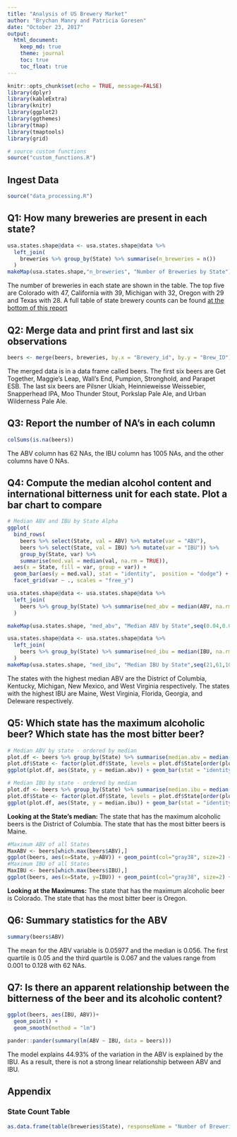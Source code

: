 ```yaml
---
title: "Analysis of US Brewery Market"
author: "Brychan Manry and Patricia Goresen"
date: "October 23, 2017"
output: 
  html_document:
    keep_md: true
    theme: journal
    toc: true
    toc_float: true
---
```


```r
knitr::opts_chunk$set(echo = TRUE, message=FALSE)
library(dplyr)
library(kableExtra)
library(knitr)
library(ggplot2)
library(ggthemes)
library(tmap)
library(tmaptools)
library(grid)

# source custom functions
source("custom_functions.R")
```

## Ingest Data
```r
source("data_processing.R")
```

## Q1: How many breweries are present in each state?

```r
usa.states.shape@data <- usa.states.shape@data %>%
  left_join(
    breweries %>% group_by(State) %>% summarise(n_breweries = n())
  )
makeMap(usa.states.shape,"n_breweries", "Number of Breweries by State")
```

The number of breweries in each state are shown in the table. The top five are Colorado with 47, California with 39, Michigan with 32, Oregon with 29 and Texas with 28. A full table of state brewery counts can be found [at the bottom of this report](#countTable)

## Q2: Merge data and print first and last six observations
```r
beers <- merge(beers, breweries, by.x = "Brewery_id", by.y = "Brew_ID")
```
The merged data is in a data frame called beers. The first six beers are Get Together, Maggie's Leap, Wall's End, Pumpion, Stronghold, and Parapet ESB. The last six beers are Pilsner Ukiah, Heinnieweisse Weissebier, Snapperhead IPA, Moo Thunder Stout, Porkslap Pale Ale, and Urban Wilderness Pale Ale.

## Q3: Report the number of NA's in each column
```r
colSums(is.na(beers))
```
The ABV column has 62 NAs, the IBU column has 1005 NAs, and the other columns have 0 NAs.

## Q4: Compute the median alcohol content and international bitterness unit for each state. Plot a bar chart to compare
```r
# Median ABV and IBU by State Alpha
ggplot(
  bind_rows(
    beers %>% select(State, val = ABV) %>% mutate(var = "ABV"),
    beers %>% select(State, val = IBU) %>% mutate(var = "IBU")) %>%
    group_by(State, var) %>%
    summarise(med.val = median(val, na.rm = TRUE)),
  aes(x = State, fill = var, group = var)) +
  geom_bar(aes(y = med.val), stat = "identity",  position = "dodge") +
  facet_grid(var ~ ., scales = "free_y")

```

```r
usa.states.shape@data <- usa.states.shape@data %>%
  left_join(
    beers %>% group_by(State) %>% summarise(med_abv = median(ABV, na.rm = TRUE))
  )

makeMap(usa.states.shape, "med_abv", "Median ABV by State",seq(0.04,0.07,.005))
```

```r
usa.states.shape@data <- usa.states.shape@data %>%
  left_join(
    beers %>% group_by(State) %>% summarise(med_ibu = median(IBU, na.rm = TRUE))
  )
makeMap(usa.states.shape, "med_ibu", "Median IBU by State",seq(21,61,10))
```

The states with the highest median ABV are the District of Columbia, Kentucky, Michigan, New Mexico, and West Virginia respectively. The states with the highest IBU are Maine, West Virginia, Florida, Georgia, and Deleware respectively.

## Q5: Which state has the maximum alcoholic beer? Which state has the most bitter beer?
```r
# Median ABV by state - ordered by median
plot.df <- beers %>% group_by(State) %>% summarise(median.abv = median(ABV, na.rm = TRUE))
plot.df$State <- factor(plot.df$State, levels = plot.df$State[order(plot.df$median.abv, decreasing = TRUE)])
ggplot(plot.df, aes(State, y = median.abv)) + geom_bar(stat = "identity")

# Median IBU by state - ordered by median
plot.df <- beers %>% group_by(State) %>% summarise(median.ibu = median(IBU, na.rm = TRUE))
plot.df$State <- factor(plot.df$State, levels = plot.df$State[order(plot.df$median.ibu, decreasing = TRUE)])
ggplot(plot.df, aes(State, y = median.ibu)) + geom_bar(stat = "identity")

```

**Looking at the State's median:** The state that has the maximum  alcoholic beers is the District of Columbia. The state that has the most bitter beers is Maine.

```r
#Maximum ABV of all States
MaxABV <- beers[which.max(beers$ABV),]
ggplot(beers, aes(x=State, y=ABV)) + geom_point(col="gray38", size=2) +geom_point(data=MaxABV, col="red2", size=2.5) + geom_text(data=MaxABV, label="Max ABV", vjust=1.4) + geom_segment(aes(x=State, xend= State, y=min(ABV), yend=max(ABV)), linetype="dashed", size=0.1) + labs(title= "ABV values for Corresponding States") + theme(axis.text.x=element_text(angle=90, hjust=1))
#Maximum IBU of all States
MaxIBU <- beers[which.max(beers$IBU),]
ggplot(beers, aes(x=State, y=IBU)) + geom_point(col="gray38", size=2) +geom_point(data=MaxIBU, col="red2", size=2.5) + geom_text(data=MaxIBU, label="Max IBU", vjust=1.4) + geom_segment(aes(x=State, xend= State, y=min(IBU), yend=max(IBU)), linetype="dashed", size=0.1) + labs(title= "IBU values for Corresponding States") + theme(axis.text.x=element_text(angle=90, hjust=1))
```

**Looking at the Maximums:** The state that has the maximum  alcoholic beer is Colorado. The state that has the most bitter beer is Oregon.

## Q6: Summary statistics for the ABV
```r
summary(beers$ABV)
```
The mean for the ABV variable is 0.05977 and the median is 0.056. The first quartile is 0.05 and the third quartile is 0.067 and the values range from 0.001 to 0.128 with 62 NAs.

## Q7: Is there an apparent relationship between the bitterness of the beer and its alcoholic content?
```r
ggplot(beers, aes(IBU, ABV))+
  geom_point() +
  geom_smooth(method = "lm")

pander::pander(summary(lm(ABV ~ IBU, data = beers)))

```

The model explains 44.93% of the variation in the ABV is explained by the IBU. As a result, there is not a strong linear relationship between ABV and IBU.

## Appendix
### State Count Table {#countTable}
```r
as.data.frame(table(breweries$State), responseName = "Number of Breweries") %>% rename(State = Var1) %>% kable()
```








